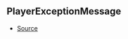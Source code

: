 ## PlayerExceptionMessage



- [Source](https://github.com/Androz2091/discord-player/blob/4177c53/packages/utils/src/Errors.ts#L1)